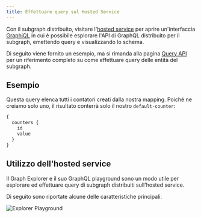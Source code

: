 ```yaml
---
title: Effettuare query sul Hosted Service
---
```


Con il subgraph distribuito, visitare l'[hosted service](https://thegraph.com/hosted-service/) per aprire un'interfaccia [GraphiQL](https://github.com/graphql/graphiql) in cui è possibile esplorare l'API di GraphQL distribuito per il subgraph, emettendo query e visualizzando lo schema.

Di seguito viene fornito un esempio, ma si rimanda alla pagina [Query API](/querying/graphql-api) per un riferimento completo su come effettuare query delle entità del subgraph.

## Esempio

Questa query elenca tutti i contatori creati dalla nostra mapping. Poiché ne creiamo solo uno, il risultato conterrà solo il nostro `default-counter`:

```graphql
{
  counters {
    id
    value
  }
}
```

## Utilizzo dell'hosted service

Il Graph Explorer e il suo GraphQL playground sono un modo utile per esplorare ed effettuare query di subgraph distribuiti sull'hosted service.

Di seguito sono riportate alcune delle caratteristiche principali:

![Explorer Playground](/img/explorer-playground.png)
